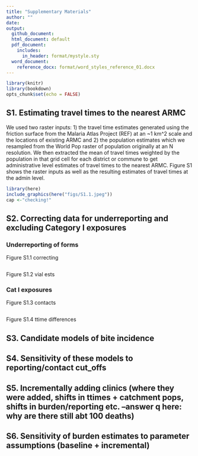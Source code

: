 ```yaml
---
title: "Supplementary Materials"
author: ""
date: 
output:
  github_document: 
  html_document: default
  pdf_document:
    includes:
      in_header: format/mystyle.sty
  word_document:
    reference_docx: format/word_styles_reference_01.docx
---
```


```r
library(knitr)
library(bookdown)
opts_chunk$set(echo = FALSE)
```

## S1. Estimating travel times to the nearest ARMC 
We used two raster inputs: 1) the travel time estimates generated using the friction surface from the Malaria Atlas Project (REF) at an ~1 km^2 scale and the locations of existing ARMC and 2) the population estimates which we resampled from the World Pop raster of population originally at an N resolution. We then extracted the mean of travel times weighted by the population in that grid cell for each district or commune to get administrative level estimates of travel times to the nearest ARMC. Figure S1 shows the raster inputs as well as the resulting estimates of travel times at the admin level.  

```r
library(here)
include_graphics(here("figs/S1.1.jpeg"))
cap <-"checking!"

```

## S2. Correcting data for underreporting and excluding Category I exposures

### Underreporting of forms
Figure S1.1 correcting
```r
```
Figure S1.2 vial ests

### Cat I exposures
Figure S1.3 contacts
```r
```
Figure S1.4 ttime differences

## S3. Candidate models of bite incidence

## S4. Sensitivity of these models to reporting/contact cut_offs

## S5. Incrementally adding clinics (where they were added, shifts in ttimes + catchment pops, shifts in burden/reporting etc. --answer q here: why are there still abt 100 deaths)

## S6. Sensitivity of burden estimates to parameter assumptions (baseline + incremental)
